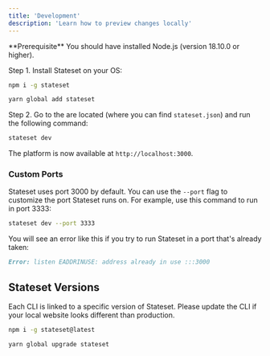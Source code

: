 ```yaml
---
title: 'Development'
description: 'Learn how to preview changes locally'
---
```


<Info>
  **Prerequisite** You should have installed Node.js (version 18.10.0 or
  higher).
</Info>

Step 1. Install Stateset on your OS:

<CodeGroup>

```bash npm
npm i -g stateset
```

```bash yarn
yarn global add stateset
```

</CodeGroup>

Step 2. Go to the are located (where you can find `stateset.json`) and run the following command:

```bash
stateset dev
```

The platform is now available at `http://localhost:3000`.

### Custom Ports

Stateset uses port 3000 by default. You can use the `--port` flag to customize the port Stateset runs on. For example, use this command to run in port 3333:

```bash
stateset dev --port 3333
```

You will see an error like this if you try to run Stateset in a port that's already taken:

```md
Error: listen EADDRINUSE: address already in use :::3000
```

## Stateset Versions

Each CLI is linked to a specific version of Stateset. Please update the CLI if your local website looks different than production.

<CodeGroup>

```bash npm
npm i -g stateset@latest
```

```bash yarn
yarn global upgrade stateset
```

</CodeGroup>
